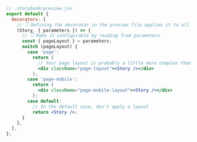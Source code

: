 ```jsx
// .storybook/preview.jsx
export default {
  decorators: [
    // 👇 Defining the decorator in the preview file applies it to all stories
    (Story, { parameters }) => {
      // 👇 Make it configurable by reading from parameters
      const { pageLayout } = parameters;
      switch (pageLayout) {
        case 'page':
          return (
            // Your page layout is probably a little more complex than this ;)
            <div className="page-layout"><Story /></div>
          );
        case 'page-mobile':
          return (
            <div className="page-mobile-layout"><Story /></div>
          );
        case default:
          // In the default case, don't apply a layout
          return <Story />;
      }
    },
  ],
};
```
